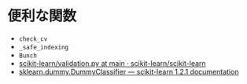 # 便利な関数

- `check_cv`
- `_safe_indexing`
- `Bunch`
- [scikit\-learn/validation\.py at main · scikit\-learn/scikit\-learn](https://github.com/scikit-learn/scikit-learn/blob/main/sklearn/utils/validation.py)
- [sklearn\.dummy\.DummyClassifier — scikit\-learn 1\.2\.1 documentation](https://scikit-learn.org/stable/modules/generated/sklearn.dummy.DummyClassifier.html#sklearn.dummy.DummyClassifier)